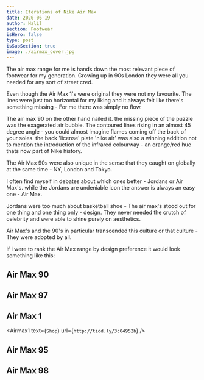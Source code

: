 ```yaml
---
title: Iterations of Nike Air Max
date: 2020-06-19
author: Halil
section: Footwear
isHero: false
type: post
isSubSection: true
image: ./airmax_cover.jpg
---
```



The air max range for me is hands down the most relevant piece of footwear for my generation.
Growing up in 90s London they were all you needed for any sort of street cred.

Even though the Air Max 1's were original they were not my favourite. The lines were just too horizontal for my liking 
and it always felt like there's something missing - For me there was simply no flow.

The air max 90 on the other hand nailed it.
the missing piece of the puzzle was the exagerated air bubble.
The contoured lines rising in an almost 45 degree angle - you could almost imagine flames coming off the back of your soles.
the back 'license' plate 'nike air' was also a winning addition not to mention the introduction of the infrared colourway -
an orange/red hue thats now part of Nike history.

The Air Max 90s were also unique in the sense that they caught on globally at the same time - NY, London and Tokyo.

I often find myself in debates about which ones better - Jordans or Air Max's. 
while the Jordans are undeniable icon the answer is always an easy one - Air Max.

Jordans were too much about basketball shoe - The air max's stood out for one thing and one thing only - design. 
They never needed the crutch of celebrity and were able to shine purely on aesthetics. 

Air Max's and the 90's in particular transcended this culture or that culture - They were adopted by all.

If i were to rank the Air Max range by design preference it would look something like this: 

## Air Max 90
<Airmax90 />
<ShopBtn text={`Shop`} url={`http://tidd.ly/b82c9b65`} />

## Air Max 97
<Airmax97 />
<ShopBtn text={`Shop`} url={`http://tidd.ly/405beaa1`} />

## Air Max 1
<Airmax1 text={`Shop`} url={`http://tidd.ly/3c04952b`} />

## Air Max 95
<Airmax95 />
<ShopBtn text={`Shop`} url={`http://tidd.ly/b9cf54c7`} />

## Air Max 98
<Airmax98 />
<ShopBtn text={`Shop`} url={`http://tidd.ly/12ce6540`} />